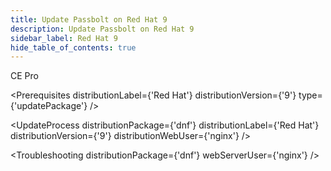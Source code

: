 ```yaml
---
title: Update Passbolt on Red Hat 9
description: Update Passbolt on Red Hat 9
sidebar_label: Red Hat 9
hide_table_of_contents: true
---
```



<div style={{display: "flex", gap: "1rem"}}>
  <Chips link="https://www.passbolt.com/ce/redhat" isUnderMainTitle={true}>CE</Chips>
  <Chips link="https://www.passbolt.com/pricing/pro" isUnderMainTitle={true}>Pro</Chips>
</div>

<Prerequisites
  distributionLabel={'Red Hat'}
  distributionVersion={'9'}
  type={'updatePackage'}
/>

<UpdateProcess
  distributionPackage={'dnf'}
  distributionLabel={'Red Hat'}
  distributionVersion={'9'}
  distributionWebUser={'nginx'}
/>

<Troubleshooting distributionPackage={'dnf'} webServerUser={'nginx'} />

<InCaseOfIssues />
